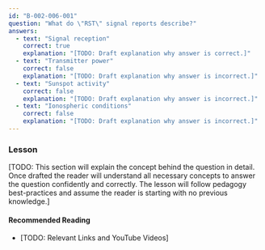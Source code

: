 ```yaml
---
id: "B-002-006-001"
question: "What do \"RST\" signal reports describe?"
answers:
  - text: "Signal reception"
    correct: true
    explanation: "[TODO: Draft explanation why answer is correct.]"
  - text: "Transmitter power"
    correct: false
    explanation: "[TODO: Draft explanation why answer is incorrect.]"
  - text: "Sunspot activity"
    correct: false
    explanation: "[TODO: Draft explanation why answer is incorrect.]"
  - text: "Ionospheric conditions"
    correct: false
    explanation: "[TODO: Draft explanation why answer is incorrect.]"
---
```


### Lesson

[TODO: This section will explain the concept behind the question in detail. Once drafted the reader will understand all necessary concepts to answer the question confidently and correctly. The lesson will follow pedagogy best-practices and assume the reader is starting with no previous knowledge.]

#### Recommended Reading

- [TODO: Relevant Links and YouTube Videos]
